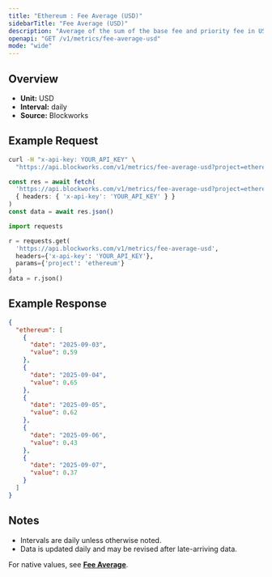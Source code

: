 ```yaml
---
title: "Ethereum : Fee Average (USD)"
sidebarTitle: "Fee Average (USD)"
description: "Average of the sum of the base fee and priority fee in USD that day"
openapi: "GET /v1/metrics/fee-average-usd"
mode: "wide"
---
```


## Overview

- **Unit:** USD
- **Interval:** daily
- **Source:** Blockworks

## Example Request

<CodeGroup>

```bash cURL
curl -H "x-api-key: YOUR_API_KEY" \
  "https://api.blockworks.com/v1/metrics/fee-average-usd?project=ethereum"
```

```typescript TypeScript
const res = await fetch(
  'https://api.blockworks.com/v1/metrics/fee-average-usd?project=ethereum',
  { headers: { 'x-api-key': 'YOUR_API_KEY' } }
)
const data = await res.json()
```

```python Python
import requests

r = requests.get(
  'https://api.blockworks.com/v1/metrics/fee-average-usd',
  headers={'x-api-key': 'YOUR_API_KEY'},
  params={'project': 'ethereum'}
)
data = r.json()
```

</CodeGroup>

## Example Response

```json
{
  "ethereum": [
    {
      "date": "2025-09-03",
      "value": 0.59
    },
    {
      "date": "2025-09-04",
      "value": 0.65
    },
    {
      "date": "2025-09-05",
      "value": 0.62
    },
    {
      "date": "2025-09-06",
      "value": 0.43
    },
    {
      "date": "2025-09-07",
      "value": 0.37
    }
  ]
}
```

## Notes
- Intervals are daily unless otherwise noted.
- Data is updated daily and may be revised after late-arriving data.


<Note>For native values, see **[Fee Average](./fee-average)**.</Note>